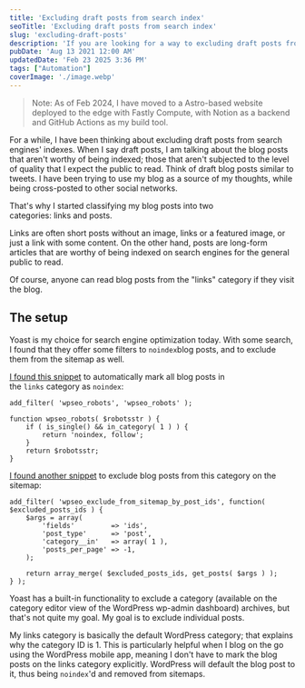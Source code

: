 ```yaml
---
title: 'Excluding draft posts from search index'
seoTitle: 'Excluding draft posts from search index'
slug: 'excluding-draft-posts'
description: 'If you are looking for a way to excluding draft posts from being indexed on the search engines, Yoast SEO offers filters to achieve that.'
pubDate: 'Aug 13 2021 12:00 AM'
updatedDate: 'Feb 23 2025 3:36 PM'
tags: ["Automation"]
coverImage: './image.webp'
---
```

> Note: As of Feb 2024, I have moved to a Astro-based website deployed to the edge with Fastly Compute, with Notion as a backend and GitHub Actions as my build tool.

For a while, I have been thinking about excluding draft posts from search engines' indexes. When I say draft posts, I am talking about the blog posts that aren't worthy of being indexed; those that aren't subjected to the level of quality that I expect the public to read. Think of draft blog posts similar to tweets. I have been trying to use my blog as a source of my thoughts, while being cross-posted to other social networks.


That's why I started classifying my blog posts into two categories: links and posts.


Links are often short posts without an image, links or a featured image, or just a link with some content. On the other hand, posts are long-form articles that are worthy of being indexed on search engines for the general public to read.


Of course, anyone can read blog posts from the "links" category if they visit the blog.


## The setup


Yoast is my choice for search engine optimization today. With some search, I found that they offer some filters to `noindex`blog posts, and to exclude them from the sitemap as well.


[I found this snippet](https://github.com/Yoast/wordpress-seo/issues/387#issuecomment-477024877) to automatically mark all blog posts in the `links` category as `noindex`:


```text
add_filter( 'wpseo_robots', 'wpseo_robots' );

function wpseo_robots( $robotsstr ) {
	if ( is_single() && in_category( 1 ) ) {
		return 'noindex, follow';
	}
	return $robotsstr;
}
```


[I found another snippet](https://github.com/Yoast/wordpress-seo/issues/387#issuecomment-565716379) to exclude blog posts from this category on the sitemap:


```text
add_filter( 'wpseo_exclude_from_sitemap_by_post_ids', function( $excluded_posts_ids ) {
	$args = array(
		'fields'         => 'ids',
		'post_type'      => 'post',
		'category__in'   => array( 1 ),
		'posts_per_page' => -1,
	);

	return array_merge( $excluded_posts_ids, get_posts( $args ) );
} );
```


Yoast has a built-in functionality to exclude a category (available on the category editor view of the WordPress wp-admin dashboard) archives, but that's not quite my goal. My goal is to exclude individual posts.


My links category is basically the default WordPress category; that explains why the category ID is 1. This is particularly helpful when I blog on the go using the WordPress mobile app, meaning I don't have to mark the blog posts on the links category explicitly. WordPress will default the blog post to it, thus being `noindex`'d and removed from sitemaps.

